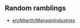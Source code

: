 {{en/Archive/Community/Users/Infobox Developer|
realname=Alberth|
birthyear=A long time ago|
codingspec=GUI system, a bit of industries, some dunes, and a flavor of rolling coasters|
currentstat=Active|
website=devs.openttd.org/~alberth|
}}

== Random ramblings ==
* [[en/Alberth/ManaginIndustries]]